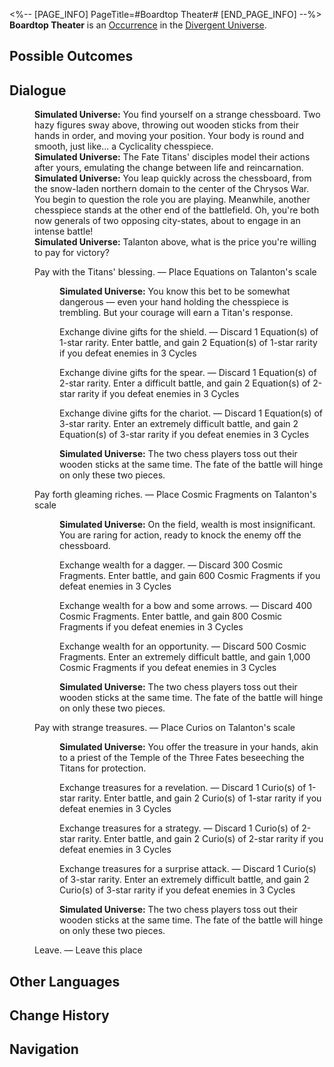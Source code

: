 <%-- [PAGE_INFO]
PageTitle=#Boardtop Theater#
[END_PAGE_INFO] --%>
{{Stub}}
{{Simulated Universe Event Infobox
|id            = 26101
|title         = 
|image         = <!--TBA: SpriteOutput/Rogue/RandomEvent/PicRogueEvent_31.png-->
|domains_su    = 
|domains_swarm = 
|domains_gng   = 
|domains_du    = Unknown
|domains_und   = 
|requirements  = 
|prev          = 
|next          = 
|characters    = 
|factions      = 
|order         = 
|order_du      = 147
}}
'''Boardtop Theater''' is an [[Divergent Universe/Occurrence|Occurrence]] in the [[Divergent Universe]].

==Possible Outcomes==
{{Possible Outcomes
|choice_1 = Pay with the Titans' blessing.
|result_1 = Place Equations on Talanton's scale

|choice_2 = Pay forth gleaming riches.
|result_2 = Place Cosmic Fragments on Talanton's scale

|choice_3 = Pay with strange treasures.
|result_3 = Place Curios on Talanton's scale

|choice_4 = Exchange divine gifts for the shield.
|result_4 = Discard 1 Equation(s) of 1-star rarity. Enter battle, and gain 2 Equation(s) of 1-star rarity if you defeat enemies in 3 Cycles

|choice_5 = Exchange divine gifts for the spear.
|result_5 = Discard 1 Equation(s) of 2-star rarity. Enter a difficult battle, and gain 2 Equation(s) of 2-star rarity if you defeat enemies in 3 Cycles

|choice_6 = Exchange divine gifts for the chariot.
|result_6 = Discard 1 Equation(s) of 3-star rarity. Enter an extremely difficult battle, and gain 2 Equation(s) of 3-star rarity if you defeat enemies in 3 Cycles

|choice_7 = Exchange wealth for a dagger.
|result_7 = Discard 300 Cosmic Fragments. Enter battle, and gain 600 Cosmic Fragments if you defeat enemies in 3 Cycles

|choice_8 = Exchange wealth for a bow and some arrows.
|result_8 = Discard 400 Cosmic Fragments. Enter battle, and gain 800 Cosmic Fragments if you defeat enemies in 3 Cycles

|choice_9 = Exchange wealth for an opportunity.
|result_9 = Discard 500 Cosmic Fragments. Enter an extremely difficult battle, and gain 1,000 Cosmic Fragments if you defeat enemies in 3 Cycles

|choice_10 = Exchange treasures for a revelation.
|result_10 = Discard 1 Curio(s) of 1-star rarity. Enter battle, and gain 2 Curio(s) of 1-star rarity if you defeat enemies in 3 Cycles

|choice_11 = Exchange treasures for a strategy.
|result_11 = Discard 1 Curio(s) of 2-star rarity. Enter battle, and gain 2 Curio(s) of 2-star rarity if you defeat enemies in 3 Cycles

|choice_12 = Exchange treasures for a surprise attack.
|result_12 = Discard 1 Curio(s) of 3-star rarity. Enter an extremely difficult battle, and gain 2 Curio(s) of 3-star rarity if you defeat enemies in 3 Cycles

|choice_13 = Leave.
|result_13 = Leave this place

}}
<!--
==Gameplay Notes==
* 
-->
==Dialogue==
{{Dialogue Start}}
:'''Simulated Universe:''' You find yourself on a strange chessboard. Two hazy figures sway above, throwing out wooden sticks from their hands in order, and moving your position. Your body is round and smooth, just like... a Cyclicality chesspiece.
:'''Simulated Universe:''' The Fate Titans' disciples model their actions after yours, emulating the change between life and reincarnation.
:'''Simulated Universe:''' You leap quickly across the chessboard, from the snow-laden northern domain to the center of the Chrysos War. You begin to question the role you are playing. Meanwhile, another chesspiece stands at the other end of the battlefield. Oh, you're both now generals of two opposing city-states, about to engage in an intense battle!
:'''Simulated Universe:''' Talanton above, what is the price you're willing to pay for victory?
:{{DIcon|Star}} Pay with the Titans' blessing. &mdash; Place Equations on Talanton's scale
::'''Simulated Universe:''' You know this bet to be somewhat dangerous &mdash; even your hand holding the chesspiece is trembling. But your courage will earn a Titan's response.
::{{DIcon|Star}} Exchange divine gifts for the shield. &mdash; Discard 1 Equation(s) of 1-star rarity. Enter battle, and gain 2 Equation(s) of 1-star rarity if you defeat enemies in 3 Cycles
::{{DIcon|Star}} Exchange divine gifts for the spear. &mdash; Discard 1 Equation(s) of 2-star rarity. Enter a difficult battle, and gain 2 Equation(s) of 2-star rarity if you defeat enemies in 3 Cycles
::{{DIcon|Star}} Exchange divine gifts for the chariot. &mdash; Discard 1 Equation(s) of 3-star rarity. Enter an extremely difficult battle, and gain 2 Equation(s) of 3-star rarity if you defeat enemies in 3 Cycles
::'''Simulated Universe:''' The two chess players toss out their wooden sticks at the same time. The fate of the battle will hinge on only these two pieces.
:{{DIcon|Star}} Pay forth gleaming riches. &mdash; Place Cosmic Fragments on Talanton's scale
::'''Simulated Universe:''' On the field, wealth is most insignificant. You are raring for action, ready to knock the enemy off the chessboard.
::{{DIcon|Star}} Exchange wealth for a dagger. &mdash; Discard 300 Cosmic Fragments. Enter battle, and gain 600 Cosmic Fragments if you defeat enemies in 3 Cycles
::{{DIcon|Star}} Exchange wealth for a bow and some arrows. &mdash; Discard 400 Cosmic Fragments. Enter battle, and gain 800 Cosmic Fragments if you defeat enemies in 3 Cycles
::{{DIcon|Star}} Exchange wealth for an opportunity. &mdash; Discard 500 Cosmic Fragments. Enter an extremely difficult battle, and gain 1,000 Cosmic Fragments if you defeat enemies in 3 Cycles
::'''Simulated Universe:''' The two chess players toss out their wooden sticks at the same time. The fate of the battle will hinge on only these two pieces.
:{{DIcon|Star}} Pay with strange treasures. &mdash; Place Curios on Talanton's scale
::'''Simulated Universe:''' You offer the treasure in your hands, akin to a priest of the Temple of the Three Fates beseeching the Titans for protection.
::{{DIcon|Star}} Exchange treasures for a revelation. &mdash; Discard 1 Curio(s) of 1-star rarity. Enter battle, and gain 2 Curio(s) of 1-star rarity if you defeat enemies in 3 Cycles
::{{DIcon|Star}} Exchange treasures for a strategy. &mdash; Discard 1 Curio(s) of 2-star rarity. Enter battle, and gain 2 Curio(s) of 2-star rarity if you defeat enemies in 3 Cycles
::{{DIcon|Star}} Exchange treasures for a surprise attack. &mdash; Discard 1 Curio(s) of 3-star rarity. Enter an extremely difficult battle, and gain 2 Curio(s) of 3-star rarity if you defeat enemies in 3 Cycles
::'''Simulated Universe:''' The two chess players toss out their wooden sticks at the same time. The fate of the battle will hinge on only these two pieces.
:{{DIcon|Star}} Leave. &mdash; Leave this place
{{Dialogue End}}

==Other Languages==
{{Other Languages
|en   = Boardtop Theater
|zhs  = 棋中戏
|zht  = 棋中戲
|ja   = {{Rubi|盤上劇|ばんじょうげき}}
|ko   = 대국 속 연희
|es   = Juego de tablero
|fr   = Jeu dans le jeu
|ru   = Театр в шахматах
|th   = เกมเดินหมาก
|vi   = Vở Kịch Trong Ván Cờ
|de   = Schachoper
|id   = Teater Papan Atas
|pt   = Teatro de Tabuleiro
}}

==Change History==
{{Change History|3.1}}

==Navigation==
{{Occurrence Navbox}}